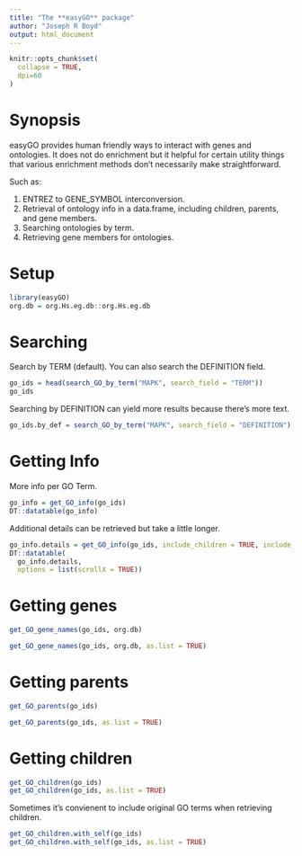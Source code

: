 ```yaml
---
title: "The **easyGO** package"
author: "Joseph R Boyd"
output: html_document
---
```



```r
knitr::opts_chunk$set(
  collapse = TRUE,
  dpi=60
)
```

# Synopsis

easyGO provides human friendly ways to interact with genes and ontologies. It does not do enrichment but it helpful for certain utility things that various enrichment methods don't necessarily make straightforward.

Such as:

1. ENTREZ to GENE_SYMBOL interconversion.
2. Retrieval of ontology info in a data.frame, including children, parents, and gene members.
3. Searching ontologies by term.
4. Retrieving gene members for ontologies.

# Setup

```r
library(easyGO)
org.db = org.Hs.eg.db::org.Hs.eg.db
```

# Searching

Search by TERM (default).  You can also search the DEFINITION field.

```r
go_ids = head(search_GO_by_term("MAPK", search_field = "TERM"))
go_ids
```

Searching by DEFINITION can yield more results because there's more text.

```r
go_ids.by_def = search_GO_by_term("MAPK", search_field = "DEFINITION")
```

# Getting Info

More info per GO Term.

```r
go_info = get_GO_info(go_ids)
DT::datatable(go_info)
```

Additional details can be retrieved but take a little longer.

```r
go_info.details = get_GO_info(go_ids, include_children = TRUE, include_parents = TRUE, include_genes = TRUE, org.db = org.db, sep = " ")
DT::datatable(
  go_info.details, 
  options = list(scrollX = TRUE))
```

# Getting genes

```r
get_GO_gene_names(go_ids, org.db)
```

```r
get_GO_gene_names(go_ids, org.db, as.list = TRUE)
```

# Getting parents

```r
get_GO_parents(go_ids)
```

```r
get_GO_parents(go_ids, as.list = TRUE)
```

# Getting children


```r
get_GO_children(go_ids)
get_GO_children(go_ids, as.list = TRUE)
```

Sometimes it's convienent to include original GO terms when retrieving children.

```r
get_GO_children.with_self(go_ids)
get_GO_children.with_self(go_ids, as.list = TRUE)
```



